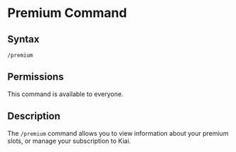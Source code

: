 # Premium Command

## Syntax

```
/premium
```

## Permissions

This command is available to everyone.

## Description

The `/premium` command allows you to view information about your premium slots, or manage your subscription to Kiai.
